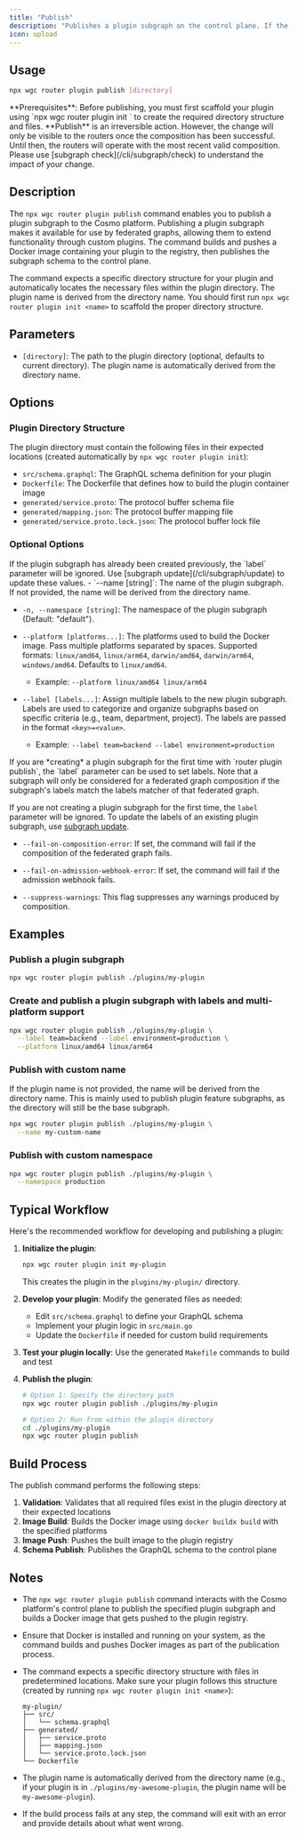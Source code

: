 ```yaml
---
title: "Publish"
description: "Publishes a plugin subgraph on the control plane. If the plugin subgraph doesn't exist, it will be created and the Docker image will be built and pushed to the registry."
icon: upload
---
```


## **Usage**

```bash
npx wgc router plugin publish [directory]
```

<Note>
  **Prerequisites**: Before publishing, you must first scaffold your plugin using `npx wgc router plugin init <name>` to create the required directory structure and files.
</Note>

<Note>
  **Publish** is an irreversible action. However, the change will only be
  visible to the routers once the composition has been successful. Until then,
  the routers will operate with the most recent valid composition. Please use
  [subgraph check](/cli/subgraph/check) to understand the impact of your change.
</Note>

## **Description**

The `npx wgc router plugin publish` command enables you to publish a plugin subgraph to the Cosmo platform. Publishing a plugin subgraph makes it available for use by federated graphs, allowing them to extend functionality through custom plugins. The command builds and pushes a Docker image containing your plugin to the registry, then publishes the subgraph schema to the control plane.

The command expects a specific directory structure for your plugin and automatically locates the necessary files within the plugin directory. The plugin name is derived from the directory name. You should first run `npx wgc router plugin init <name>` to scaffold the proper directory structure.

## **Parameters**

- `[directory]`: The path to the plugin directory (optional, defaults to current directory). The plugin name is automatically derived from the directory name.

## **Options**

### **Plugin Directory Structure**

The plugin directory must contain the following files in their expected locations (created automatically by `npx wgc router plugin init`):

- `src/schema.graphql`: The GraphQL schema definition for your plugin
- `Dockerfile`: The Dockerfile that defines how to build the plugin container image
- `generated/service.proto`: The protocol buffer schema file
- `generated/mapping.json`: The protocol buffer mapping file
- `generated/service.proto.lock.json`: The protocol buffer lock file

### **Optional Options**

<Note>
  If the plugin subgraph has already been created previously, the `label`
  parameter will be ignored. Use [subgraph update](/cli/subgraph/update) to
  update these values.
</Note>
- `--name [string]`: The name of the plugin subgraph. If not provided, the name will
be derived from the directory name.

- `-n, --namespace [string]`: The namespace of the plugin subgraph (Default: "default").

- `--platform [platforms...]`: The platforms used to build the Docker image. Pass multiple platforms separated by spaces. Supported formats: `linux/amd64`, `linux/arm64`, `darwin/amd64`, `darwin/arm64`, `windows/amd64`. Defaults to `linux/amd64`.

  - Example: `--platform linux/amd64 linux/arm64`

- `--label [labels...]`: Assign multiple labels to the new plugin subgraph. Labels are used to categorize and organize subgraphs based on specific criteria (e.g., team, department, project). The labels are passed in the format `<key>=<value>`.

  - Example: `--label team=backend --label environment=production`

<Note>
  If you are *creating* a plugin subgraph for the first time with `router plugin publish`, the `label` parameter can be used to set labels. Note that a subgraph will only be considered for a federated graph composition if the subgraph's labels match the labels matcher of that federated graph.

If you are not creating a plugin subgraph for the first time, the `label` parameter will be ignored. To update the labels of an existing plugin subgraph, use [subgraph update](/cli/subgraph/update).

</Note>

- `--fail-on-composition-error`: If set, the command will fail if the composition of the federated graph fails.

- `--fail-on-admission-webhook-error`: If set, the command will fail if the admission webhook fails.

- `--suppress-warnings`: This flag suppresses any warnings produced by composition.

## **Examples**

### Publish a plugin subgraph

```bash
npx wgc router plugin publish ./plugins/my-plugin
```

### **Create and publish a plugin subgraph with labels and multi-platform support**

```bash
npx wgc router plugin publish ./plugins/my-plugin \
  --label team=backend --label environment=production \
  --platform linux/amd64 linux/arm64
```

### **Publish with custom name**

<Note>
  If the plugin name is not provided, the name will be derived from the
  directory name. This is mainly used to publish plugin feature subgraphs, as
  the directory will still be the base subgraph.
</Note>

```bash
npx wgc router plugin publish ./plugins/my-plugin \
  --name my-custom-name
```

### **Publish with custom namespace**

```bash
npx wgc router plugin publish ./plugins/my-plugin \
  --namespace production
```

## **Typical Workflow**

Here's the recommended workflow for developing and publishing a plugin:

1. **Initialize the plugin**:

   ```bash
   npx wgc router plugin init my-plugin
   ```

   This creates the plugin in the `plugins/my-plugin/` directory.

2. **Develop your plugin**: Modify the generated files as needed:

   - Edit `src/schema.graphql` to define your GraphQL schema
   - Implement your plugin logic in `src/main.go`
   - Update the `Dockerfile` if needed for custom build requirements

3. **Test your plugin locally**: Use the generated `Makefile` commands to build and test

4. **Publish the plugin**:

   ```bash
   # Option 1: Specify the directory path
   npx wgc router plugin publish ./plugins/my-plugin

   # Option 2: Run from within the plugin directory
   cd ./plugins/my-plugin
   npx wgc router plugin publish
   ```

## **Build Process**

The publish command performs the following steps:

1. **Validation**: Validates that all required files exist in the plugin directory at their expected locations
2. **Image Build**: Builds the Docker image using `docker buildx build` with the specified platforms
3. **Image Push**: Pushes the built image to the plugin registry
4. **Schema Publish**: Publishes the GraphQL schema to the control plane

## **Notes**

- The `npx wgc router plugin publish` command interacts with the Cosmo platform's control plane to publish the specified plugin subgraph and builds a Docker image that gets pushed to the plugin registry.

- Ensure that Docker is installed and running on your system, as the command builds and pushes Docker images as part of the publication process.

- The command expects a specific directory structure with files in predetermined locations. Make sure your plugin follows this structure (created by running `npx wgc router plugin init <name>`):

  ```
  my-plugin/
  ├── src/
  │   └── schema.graphql
  ├── generated/
  │   ├── service.proto
  │   ├── mapping.json
  │   └── service.proto.lock.json
  └── Dockerfile
  ```

- The plugin name is automatically derived from the directory name (e.g., if your plugin is in `./plugins/my-awesome-plugin`, the plugin name will be `my-awesome-plugin`).

- If the build process fails at any step, the command will exit with an error and provide details about what went wrong.
